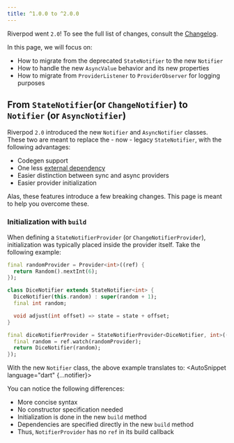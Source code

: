```yaml
---
title: ^1.0.0 to ^2.0.0
---
```



Riverpod went `2.0`! To see the full list of changes, consult the [Changelog].

In this page, we will focus on:
- How to migrate from the deprecated `StateNotifier` to the new `Notifier`
- How to handle the new `AsyncValue` behavior and its new properties
- How to migrate from `ProviderListener` to `ProviderObserver` for logging purposes


## From `StateNotifier`(or `ChangeNotifier`) to `Notifier` (or `AsyncNotifier`)

Riverpod `2.0` introduced the new `Notifier` and `AsyncNotifier` classes.  
These two are meant to replace the - now - legacy `StateNotifier`, with the following advantages:
- Codegen support
- One less [external dependency]
- Easier distinction between sync and async providers
- Easier provider initialization

Alas, these features introduce a few breaking changes. This page is meant to help you overcome these.

### Initialization with `build`

When defining a `StateNotifierProvider` (or `ChangeNotifierProvider`), initialization was
typically placed inside the provider itself. Take the following example:

```dart
final randomProvider = Provider<int>((ref) {
  return Random().nextInt(6);
});

class DiceNotifier extends StateNotifier<int> {
  DiceNotifier(this.random) : super(random + 1);
  final int random;

  void adjust(int offset) => state = state + offset;
}

final diceNotifierProvider = StateNotifierProvider<DiceNotifier, int>((ref) {
  final random = ref.watch(randomProvider);
  return DiceNotifier(random);
});
```

With the new `Notifier` class, the above example translates to:
<AutoSnippet language="dart" {...notifier}></AutoSnippet>

You can notice the following differences:
- More concise syntax
- No constructor specification needed
- Initialization is done in the new `build` method
- Dependencies are specified directly in the new `build` method
- Thus, `NotifierProvider` has no `ref` in its build callback



[Changelog]: https://pub.dev/packages/flutter_riverpod/changelog#200
[external dependency]: https://github.com/rrousselGit/state_notifier